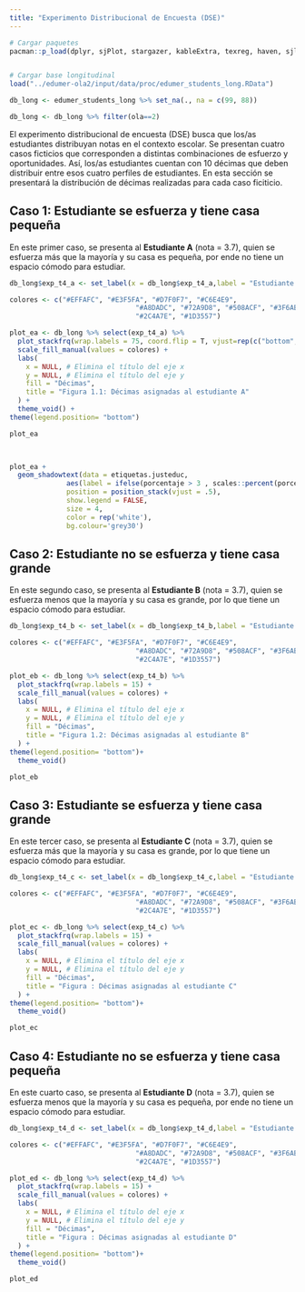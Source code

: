 ```yaml
---
title: "Experimento Distribucional de Encuesta (DSE)"
---
```

```r

# Cargar paquetes
pacman::p_load(dplyr, sjPlot, stargazer, kableExtra, texreg, haven, sjlabelled, ggplot2, summarytools, ggtext, ggpubr, hrbrthemes, tidyr, stringr, sjmisc, ggalluvial, shadowtext)


# Cargar base longitudinal
load("../edumer-ola2/input/data/proc/edumer_students_long.RData")

db_long <- edumer_students_long %>% set_na(., na = c(99, 88)) 

db_long <- db_long %>% filter(ola==2)

```

El experimento distribucional de encuesta (DSE) busca que los/as estudiantes distribuyan notas en el contexto escolar. Se presentan cuatro casos ficticios que corresponden a distintas combinaciones de esfuerzo y oportunidades. Así, los/as estudiantes cuentan con 10 décimas que deben distribuir entre esos cuatro perfiles de estudiantes. En esta sección se presentará la distribución de décimas realizadas para cada caso ficiticio.  

## Caso 1: Estudiante se esfuerza y tiene casa pequeña

En este primer caso, se presenta al **Estudiante A** (nota = 3.7), quien se esfuerza más que la mayoría y su casa es pequeña, por ende no tiene un espacio cómodo para estudiar.

```r

db_long$exp_t4_a <- set_label(x = db_long$exp_t4_a,label = "Estudiante A (nota = 3.7) Se esfuerza más que la mayoría - Su casa es pequeña, no tiene un espacio cómodo para estudiar")

colores <- c("#EFFAFC", "#E3F5FA", "#D7F0F7", "#C6E4E9",
                               "#A8DADC", "#72A9D8", "#508ACF", "#3F6AB4",
                               "#2C4A7E", "#1D3557")

plot_ea <- db_long %>% select(exp_t4_a) %>% 
  plot_stackfrq(wrap.labels = 75, coord.flip = T, vjust=rep(c("bottom", "top"),5)) +
  scale_fill_manual(values = colores) + 
  labs(
    x = NULL, # Elimina el título del eje x
    y = NULL, # Elimina el título del eje y
    fill = "Décimas",
    title = "Figura 1.1: Décimas asignadas al estudiante A"
  ) +
  theme_void() +
theme(legend.position= "bottom")

plot_ea

 

plot_ea + 
  geom_shadowtext(data = etiquetas.justeduc, 
              aes(label = ifelse(porcentaje > 3 , scales::percent(porcentaje, accuracy = .1),"")),
              position = position_stack(vjust = .5),
              show.legend = FALSE,
              size = 4,
              color = rep('white'),
              bg.colour='grey30')

```



## Caso 2: Estudiante no se esfuerza y tiene casa grande 

En este segundo caso, se presenta al **Estudiante B** (nota = 3.7), quien se esfuerza menos que la mayoría y su casa es grande, por lo que tiene un espacio cómodo para estudiar.
```r

db_long$exp_t4_b <- set_label(x = db_long$exp_t4_b,label = "Estudiante B (nota = 3.7) Se esfuerza menos que la mayoría - Su casa es grande, tiene un espacio cómodo para estudiar")

colores <- c("#EFFAFC", "#E3F5FA", "#D7F0F7", "#C6E4E9",
                               "#A8DADC", "#72A9D8", "#508ACF", "#3F6AB4",
                               "#2C4A7E", "#1D3557")

plot_eb <- db_long %>% select(exp_t4_b) %>% 
  plot_stackfrq(wrap.labels = 15) +
  scale_fill_manual(values = colores) +
  labs(
    x = NULL, # Elimina el título del eje x
    y = NULL, # Elimina el título del eje y
    fill = "Décimas",
    title = "Figura 1.2: Décimas asignadas al estudiante B"
  ) +
theme(legend.position= "bottom")+
  theme_void()

plot_eb
```

## Caso 3: Estudiante se esfuerza y tiene casa grande

En este tercer caso, se presenta al **Estudiante C** (nota = 3.7), quien se esfuerza más que la mayoría y su casa es grande, por lo que tiene un espacio cómodo para estudiar.

```r

db_long$exp_t4_c <- set_label(x = db_long$exp_t4_c,label = "Estudiante C (nota = 3.7) Se esfuerza más que la mayoría - Su casa es grande, tiene un espacio cómodo para estudiar. Décimas a regalar:")

colores <- c("#EFFAFC", "#E3F5FA", "#D7F0F7", "#C6E4E9",
                               "#A8DADC", "#72A9D8", "#508ACF", "#3F6AB4",
                               "#2C4A7E", "#1D3557")

plot_ec <- db_long %>% select(exp_t4_c) %>% 
  plot_stackfrq(wrap.labels = 15) +
  scale_fill_manual(values = colores) +
  labs(
    x = NULL, # Elimina el título del eje x
    y = NULL, # Elimina el título del eje y
    fill = "Décimas",
    title = "Figura : Décimas asignadas al estudiante C"
  ) +
theme(legend.position= "bottom")+
  theme_void()

plot_ec
```


## Caso 4: Estudiante no se esfuerza y tiene casa pequeña 

En este cuarto caso, se presenta al **Estudiante D** (nota = 3.7), quien se esfuerza menos que la mayoría y su casa es pequeña, por ende no tiene un espacio cómodo para estudiar.

```r

db_long$exp_t4_d <- set_label(x = db_long$exp_t4_d,label = "Estudiante D (nota = 3.7) Se esfuerza menos que la mayoría - Su casa es pequeña, no tiene un espacio cómodo para estudiar. Décimas a regalar:")

colores <- c("#EFFAFC", "#E3F5FA", "#D7F0F7", "#C6E4E9",
                               "#A8DADC", "#72A9D8", "#508ACF", "#3F6AB4",
                               "#2C4A7E", "#1D3557")

plot_ed <- db_long %>% select(exp_t4_d) %>% 
  plot_stackfrq(wrap.labels = 15) +
  scale_fill_manual(values = colores) +
  labs(
    x = NULL, # Elimina el título del eje x
    y = NULL, # Elimina el título del eje y
    fill = "Décimas",
    title = "Figura : Décimas asignadas al estudiante D"
  ) +
theme(legend.position= "bottom")+
  theme_void()

plot_ed
```

